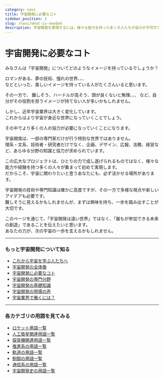 ```yaml
---
category: navi
title: 宇宙開発に必要なコト
sidebar_position: 2
slug: /navi/what-is-needed
description: 宇宙開発を実現するには、様々な能力を持った多くの人たちの協力が不可欠であることを説明します。
---
```



<Head>
  <script type="application/ld+json">
    {`{
      "@context": "https://schema.org",
      "@type": "DefinedTerm",
      "name": "宇宙開発に必要なコト",
      "inDefinedTermSet": "https://www.space-portal.org",
      "termCode": "what-is-needed",
      "description": "宇宙開発を実現するには、様々な能力を持った多くの人たちの協力が不可欠であることを説明します。",
      "url": "https://www.space-portal.org/docs/navi/what-is-needed"
    }`}
  </script>
</Head>

# 宇宙開発に必要なコト

みなさんは「宇宙開発」についてどのようなイメージを持っているでしょうか？

ロマンがある、夢の技術、憧れの世界、、、  
などといった、美しいイメージを持っている人がたくさんいると思います。  

その一方で、
難しそう、ハードルが高そう、頭が良くないと無理、、、
など、自分がその役割を担うイメージが持てない人が多いかもしれません。  

しかし、近年宇宙業界は大きく変化しています。  
これからはより宇宙が身近な世界になっていくことでしょう。  

その中でより多くの人の協力が必要になっていくことになります。 
 
宇宙開発は、一部の専門家だけが行う特別な世界ではありません。  
理系・文系、技術者・研究者だけでなく、企画、デザイン、広報、法務、経営など、あらゆる分野の知識と協力が求められています。  

この広大なプロジェクトは、ひとりの力で成し遂げられるものではなく、様々な能力や経験を持つ多くの人々が集まって初めて実現します。  
だからこそ、宇宙に関わりたいと思うあなたにも、必ず活かせる場所があります。  

宇宙開発の技術や専門知識は確かに高度ですが、その一方で多様な視点や新しいアイデアも必要です。  
難しそうに見えるかもしれませんが、まずは興味を持ち、一歩を踏み出すことが大切です。  

このページを通じて、「宇宙開発は遠い世界」ではなく、「誰もが参加できる未来の創造」であることを伝えたいと思います。  
あなたの力が、次の宇宙の一歩を支えるかもしれません。

---

### もっと宇宙開発について知る
- [これから宇宙を学ぶ人たちへ](/docs/navi/intro-to-space-dev)
- [宇宙開発の全体像](/docs/navi/space-dev-overview)
- [宇宙開発に必要なコト](/docs/navi/what-is-needed)
- [宇宙開発の専門分野](/docs/navi/region-of-expertise)
- [宇宙開発の基礎知識](/docs/navi/basic-knowledge)
- [宇宙開発の現場の声](/docs/navi/voice-of-frontline)
- [宇宙業界で働くには？](/docs/navi/how-to-work)

---

### 各カテゴリの用語を見てみる
- [ロケット用語一覧](/docs/category/rocket)
- [人工衛星関連用語一覧](/docs/category/satellite)
- [探査機関連用語一覧](/docs/category/explorer)
- [推進系の用語一覧](/docs/category/rocket)
- [軌道の用語一覧](/docs/category/orbit)
- [制御の用語一覧](/docs/category/control)
- [通信系の用語一覧](/docs/category/communication)
- [宇宙開発史の用語一覧](/docs/category/history)